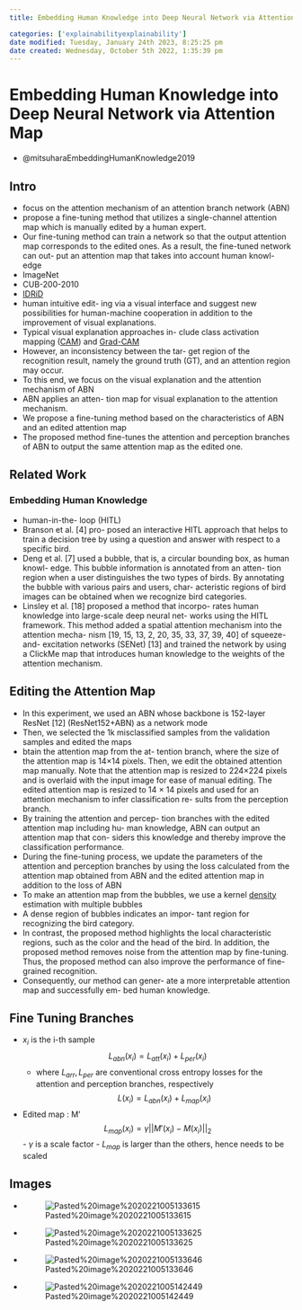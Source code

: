 ```yaml
---
title: Embedding Human Knowledge into Deep Neural Network via Attention Map

categories: ['explainabilityexplainability']
date modified: Tuesday, January 24th 2023, 8:25:25 pm
date created: Wednesday, October 5th 2022, 1:35:39 pm
---
```


# Embedding Human Knowledge into Deep Neural Network via Attention Map
- @mitsuharaEmbeddingHumanKnowledge2019

## Intro
- focus on the attention mechanism of an attention branch network (ABN)
- propose a fine-tuning method that utilizes a single-channel attention map which is manually edited by a human expert.
- Our fine-tuning method can train a network so that the output attention map corresponds to the edited ones. As a result, the fine-tuned network can out- put an attention map that takes into account human knowl- edge
- ImageNet
- CUB-200-2010
- [IDRiD](IDRiD.qmd)
- human intuitive edit- ing via a visual interface and suggest new possibilities for human-machine cooperation in addition to the improvement of visual explanations.
- Typical visual explanation approaches in- clude class activation mapping ([CAM](CAM.qmd)) and [Grad-CAM](Grad-CAM.qmd)
- However, an inconsistency between the tar- get region of the recognition result, namely the ground truth (GT), and an attention region may occur.
- To this end, we focus on the visual explanation and the attention mechanism of ABN
- ABN applies an atten- tion map for visual explanation to the attention mechanism.
- We propose a fine-tuning method based on the characteristics of ABN and an edited attention map
- The proposed method fine-tunes the attention and perception branches of ABN to output the same attention map as the edited one.

## Related Work

### Embedding Human Knowledge
- human-in-the- loop (HITL)
- Branson et al. [4] pro- posed an interactive HITL approach that helps to train a decision tree by using a question and answer with respect to a specific bird.
- Deng et al. [7] used a bubble, that is, a circular bounding box, as human knowl- edge. This bubble information is annotated from an atten- tion region when a user distinguishes the two types of birds. By annotating the bubble with various pairs and users, char- acteristic regions of bird images can be obtained when we recognize bird categories.
- Linsley et al. [18] proposed a method that incorpo- rates human knowledge into large-scale deep neural net- works using the HITL framework. This method added a spatial attention mechanism into the attention mecha- nism [19, 15, 13, 2, 20, 35, 33, 37, 39, 40] of squeeze-and- excitation networks (SENet) [13] and trained the network by using a ClickMe map that introduces human knowledge to the weights of the attention mechanism.

## Editing the Attention Map
- In this experiment, we used an ABN whose backbone is 152-layer ResNet [12] (ResNet152+ABN) as a network mode
- Then, we selected the 1k misclassified samples from the validation samples and edited the maps
- btain the attention map from the at- tention branch, where the size of the attention map is 14×14 pixels. Then, we edit the obtained attention map manually. Note that the attention map is resized to 224×224 pixels and is overlaid with the input image for ease of manual editing. The edited attention map is resized to 14 × 14 pixels and used for an attention mechanism to infer classification re- sults from the perception branch.
- By training the attention and percep- tion branches with the edited attention map including hu- man knowledge, ABN can output an attention map that con- siders this knowledge and thereby improve the classification performance.
- During the fine-tuning process, we update the parameters of the attention and perception branches by using the loss calculated from the attention map obtained from ABN and the edited attention map in addition to the loss of ABN
- To make an attention map from the bubbles, we use a kernel [density](density.qmd) estimation with multiple bubbles
- A dense region of bubbles indicates an impor- tant region for recognizing the bird category.
- In contrast, the proposed method highlights the local characteristic regions, such as the color and the head of the bird. In addition, the proposed method removes noise from the attention map by fine-tuning. Thus, the proposed method can also improve the performance of fine-grained recognition.
- Consequently, our method can gener- ate a more interpretable attention map and successfully em- bed human knowledge.

## Fine Tuning Branches
- $x_i$ is the i-th sample
$$
L_{abn}(x_{i})=L_{att}(x_{i})+L_{per}(x_{i})
$$
	- where $L_{arr}, L_{per}$ are conventional cross entropy losses for the attention and perception branches, respectively
$$
L(x_{i})=L_{abn}(x_{i})+L_{map}(x_{i})
$$
- Edited map : M'
$$
L_{map}(x_{i})=\gamma||M'(x_{i})-M(x_{i})||_{2}
$$
		- $\gamma$ is a scale factor
		- $L_{map}$ is larger than the others, hence needs to be scaled

## Images
- ![Pasted%20image%2020221005133615](images/Pasted%20image%2020221005133615.png)
- ![Pasted%20image%2020221005133625](images/Pasted%20image%2020221005133625.png)
- ![Pasted%20image%2020221005133646](images/Pasted%20image%2020221005133646.png)
- ![Pasted%20image%2020221005142449](images/Pasted%20image%2020221005142449.png)




